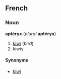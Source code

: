 ==French==
===Noun===
'''aptéryx''' (''plural'' '''aptéryx''')

#[[kiwi]] (''bird'')
#kiwis

====Synonyms====
*[[kiwi#French|kiwi]]